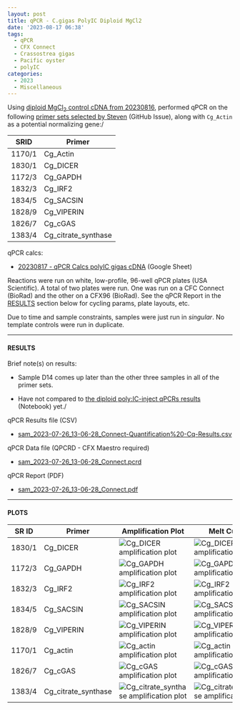```yaml
---
layout: post
title: qPCR - C.gigas PolyIC Diploid MgCl2
date: '2023-08-17 06:38'
tags: 
  - qPCR
  - CFX Connect
  - Crassostrea gigas
  - Pacific oyster
  - polyIC
categories: 
  - 2023
  - Miscellaneous
---
```

Using [diploid MgCl<sub>2</sub> control cDNA from 20230816](https://robertslab.github.io/sams-notebook/posts/2023/2023-08-16-Reverse-Transcription-C.gigas-PolyIC-Diploid-MgCl2/), performed qPCR on the following [primer sets selected by Steven](https://github.com/RobertsLab/resources/issues/1686) (GitHub Issue), along with `Cg_Actin` as a potential normalizing gene:/

| SRID   | Primer              |
|--------|---------------------|
| 1170/1 | Cg_Actin            |
| 1830/1 | Cg_DICER            |
| 1172/3 | Cg_GAPDH            |
| 1832/3 | Cg_IRF2             |
| 1834/5 | Cg_SACSIN           |
| 1828/9 | Cg_VIPERIN          |
| 1826/7 | Cg_cGAS             |
| 1383/4 | Cg_citrate_synthase |

qPCR calcs:

- [20230817 - qPCR Calcs polyIC gigas cDNA](https://docs.google.com/spreadsheets/d/1z5UOomTMgyO6ZKArKC1tP6kAum7OXgc2JT2YwXZF56M/edit?usp=sharing) (Google Sheet)


Reactions were run on white, low-profile, 96-well qPCR plates (USA Scientific). A total of two plates were run. One was run on a CFC Connect (BioRad) and the other on a CFX96 (BioRad). See the qPCR Report in the [RESULTS](#results) section below for cycling params, plate layouts, etc.

Due to time and sample constraints, samples were just run in _singular_. No template controls were run in duplicate.


---

#### RESULTS

Brief note(s) on results:

- Sample D14 comes up later than the other three samples in all of the primer sets.

- Have not compared to [the diploid poly:IC-inject qPCRs results](https://robertslab.github.io/sams-notebook/posts/2023/2023-07-26-qPCR-C.gigas-polyIC/) (Notebook) yet./


qPCR Results file (CSV)

- [sam_2023-07-26_13-06-28_Connect-Quantification%20-Cq-Results.csv](sam_2023-08-17_11-58-46_Connect-Quantification-Cq-Results.csv)

qPCR Data file (QPCRD - CFX Maestro required)

- [sam_2023-07-26_13-06-28_Connect.pcrd](https://owl.fish.washington.edu/scaphapoda/qPCR_data/cfx_connect_data/sam_2023-08-17_11-58-46_Connect.pcrd)

qPCR Report (PDF)

- [sam_2023-07-26_13-06-28_Connect.pdf](https://owl.fish.washington.edu/Athaliana/qPCR_data/qPCR_reports/sam_2023-08-17_11-58-46_Connect.pdf)


---

#### PLOTS






| SR ID  | Primer              | Amplification Plot                                                                                                                                               | Melt Curve                                                                                                                                                        |
|--------|---------------------|------------------------------------------------------------------------------------------------------------------------------------------------------------------|-------------------------------------------------------------------------------------------------------------------------------------------------------------------|
| 1830/1 | Cg_DICER            | ![Cg_DICER amplification plot](https://owl.fish.washington.edu/Athaliana/qPCR_data/sam_2023-08-17_11-58-46_Connect-Cg_DICER-amp-plots.png)                       | ![Cg_DICER amplification plot](https://owl.fish.washington.edu/Athaliana/qPCR_data/sam_2023-08-17_11-58-46_Connect-Cg_DICER-melt-plots.png)                       |
| 1172/3 | Cg_GAPDH            | ![Cg_GAPDH amplification plot](https://owl.fish.washington.edu/Athaliana/qPCR_data/sam_2023-08-17_11-58-46_Connect-Cg_GAPDH-amp-plots.png)                       | ![Cg_GAPDH amplification plot](https://owl.fish.washington.edu/Athaliana/qPCR_data/sam_2023-08-17_11-58-46_Connect-Cg_GAPDH-melt-plots.png)                       |
| 1832/3 | Cg_IRF2             | ![Cg_IRF2 amplification plot](https://owl.fish.washington.edu/Athaliana/qPCR_data/sam_2023-08-17_11-58-46_Connect-Cg_IRF2-amp-plots.png)                         | ![Cg_IRF2 amplification plot](https://owl.fish.washington.edu/Athaliana/qPCR_data/sam_2023-08-17_11-58-46_Connect-Cg_IRF2-melt-plots.png)                         |
| 1834/5 | Cg_SACSIN           | ![Cg_SACSIN amplification plot](https://owl.fish.washington.edu/Athaliana/qPCR_data/sam_2023-08-17_11-58-46_Connect-Cg_SACSIN-amp-plots.png)                     | ![Cg_SACSIN amplification plot](https://owl.fish.washington.edu/Athaliana/qPCR_data/sam_2023-08-17_11-58-46_Connect-Cg_SACSIN-melt-plots.png)                     |
| 1828/9 | Cg_VIPERIN          | ![Cg_VIPERIN amplification plot](https://owl.fish.washington.edu/Athaliana/qPCR_data/sam_2023-08-17_11-58-46_Connect-Cg_VIPERIN-amp-plots.png)                   | ![Cg_VIPERIN amplification plot](https://owl.fish.washington.edu/Athaliana/qPCR_data/sam_2023-08-17_11-58-46_Connect-Cg_VIPERIN-melt-plots.png)                   |
| 1170/1 | Cg_actin            | ![Cg_actin amplification plot](https://owl.fish.washington.edu/Athaliana/qPCR_data/sam_2023-08-17_11-58-46_Connect-Cg_actin-amp-plots.png)                       | ![Cg_actin amplification plot](https://owl.fish.washington.edu/Athaliana/qPCR_data/sam_2023-08-17_11-58-46_Connect-Cg_actin-melt-plots.png)                       |
| 1826/7 | Cg_cGAS             | ![Cg_cGAS amplification plot](https://owl.fish.washington.edu/Athaliana/qPCR_data/sam_2023-08-17_11-58-46_Connect-Cg_cGAS-amp-plots.png)                         | ![Cg_cGAS amplification plot](https://owl.fish.washington.edu/Athaliana/qPCR_data/sam_2023-08-17_11-58-46_Connect-Cg_cGAS-melt-plots.png)                         |
| 1383/4 | Cg_citrate_synthase | ![Cg_citrate_synthase amplification plot](https://owl.fish.washington.edu/Athaliana/qPCR_data/sam_2023-08-17_11-58-46_Connect-Cg_citrate_synthase-amp-plots.png) | ![Cg_citrate_synthase amplification plot](https://owl.fish.washington.edu/Athaliana/qPCR_data/sam_2023-08-17_11-58-46_Connect-Cg_citrate_synthase-melt-plots.png) |
